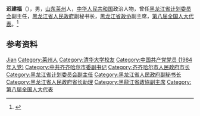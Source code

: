 '''迟建福'''（{{bd|1942年|5月|}}），男，[[山东|山东]][[莱州|莱州]]人，[[中华人民共和国|中华人民共和国]]政治人物，曾任[[黑龙江省计划委员会|黑龙江省计划委员会]]副主任，[[黑龙江省人民政府|黑龙江省人民政府]]副秘书长，[[黑龙江省政协|黑龙江省政协]]副主席，[[第八届全国人大代表|第八届全国人大代表]]。<ref>{{Cite book|title=中华人民共和国职官志|author=何虎生, 李耀东, 向常福主编|publisher=中国社会出版社|year=2003|isbn=9787800883934|location=北京|pages=}}</ref>

== 参考资料 ==
{{reflist}}

{{中国人物小作品}}
{{齐齐哈尔市市长}}

{{Authority control}}
{{DEFAULTSORT:Chi迟}}
[[Category:迟姓|Jian]]
[[Category:莱州人|Category:莱州人]]
[[Category:清华大学校友|Category:清华大学校友]]
[[Category:中国共产党党员_(1984年入党)|Category:中国共产党党员 (1984年入党)]]
[[Category:中共齐齐哈尔市委副书记|Category:中共齐齐哈尔市委副书记]]
[[Category:齐齐哈尔市人民政府市长|Category:齐齐哈尔市人民政府市长]]
[[Category:黑龙江省计划委员会副主任|Category:黑龙江省计划委员会副主任]]
[[Category:黑龙江省人民政府副秘书长|Category:黑龙江省人民政府副秘书长]]
[[Category:黑龙江省人民政府省长助理|Category:黑龙江省人民政府省长助理]]
[[Category:黑龍江省政協副主席|Category:黑龍江省政協副主席]]
[[Category:第八届全国人大代表|Category:第八届全国人大代表]]